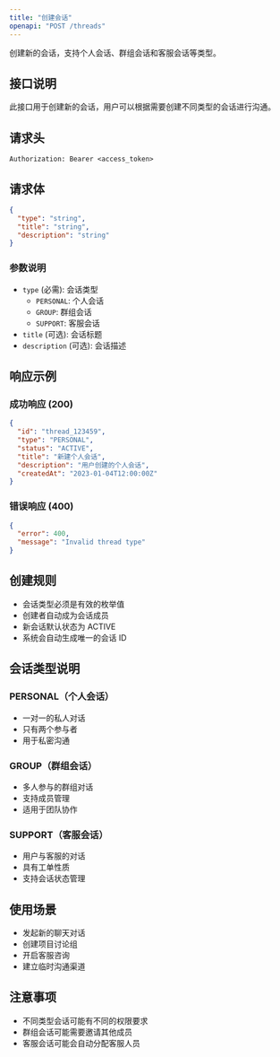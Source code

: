 ```yaml
---
title: "创建会话"
openapi: "POST /threads"
---
```


创建新的会话，支持个人会话、群组会话和客服会话等类型。

## 接口说明

此接口用于创建新的会话，用户可以根据需要创建不同类型的会话进行沟通。

## 请求头

```
Authorization: Bearer <access_token>
```

## 请求体

```json
{
  "type": "string",
  "title": "string",
  "description": "string"
}
```

### 参数说明

- `type` (必需): 会话类型
  - `PERSONAL`: 个人会话
  - `GROUP`: 群组会话
  - `SUPPORT`: 客服会话
- `title` (可选): 会话标题
- `description` (可选): 会话描述

## 响应示例

### 成功响应 (200)

```json
{
  "id": "thread_123459",
  "type": "PERSONAL",
  "status": "ACTIVE",
  "title": "新建个人会话",
  "description": "用户创建的个人会话",
  "createdAt": "2023-01-04T12:00:00Z"
}
```

### 错误响应 (400)

```json
{
  "error": 400,
  "message": "Invalid thread type"
}
```

## 创建规则

- 会话类型必须是有效的枚举值
- 创建者自动成为会话成员
- 新会话默认状态为 ACTIVE
- 系统会自动生成唯一的会话 ID

## 会话类型说明

### PERSONAL（个人会话）
- 一对一的私人对话
- 只有两个参与者
- 用于私密沟通

### GROUP（群组会话）
- 多人参与的群组对话
- 支持成员管理
- 适用于团队协作

### SUPPORT（客服会话）
- 用户与客服的对话
- 具有工单性质
- 支持会话状态管理

## 使用场景

- 发起新的聊天对话
- 创建项目讨论组
- 开启客服咨询
- 建立临时沟通渠道

## 注意事项

- 不同类型会话可能有不同的权限要求
- 群组会话可能需要邀请其他成员
- 客服会话可能会自动分配客服人员